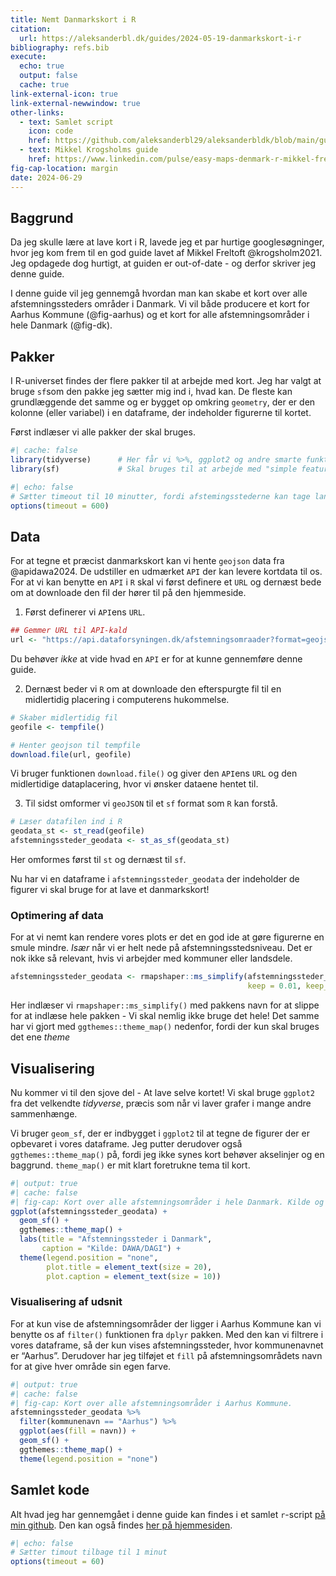 ```yaml
---
title: Nemt Danmarkskort i R
citation:
  url: https://aleksanderbl.dk/guides/2024-05-19-danmarkskort-i-r
bibliography: refs.bib
execute: 
  echo: true
  output: false
  cache: true
link-external-icon: true
link-external-newwindow: true
other-links:
  - text: Samlet script
    icon: code
    href: https://github.com/aleksanderbl29/aleksanderbldk/blob/main/guides/2024-06-29-danmarkskort-i-r/kort.r
  - text: Mikkel Krogsholms guide
    href: https://www.linkedin.com/pulse/easy-maps-denmark-r-mikkel-freltoft-krogsholm/ 
fig-cap-location: margin
date: 2024-06-29
---
```


## Baggrund

Da jeg skulle lære at lave kort i R, lavede jeg et par hurtige googlesøgninger, hvor jeg kom frem til en god guide lavet af Mikkel Freltoft @krogsholm2021. Jeg opdagede dog hurtigt, at guiden er out-of-date - og derfor skriver jeg denne guide.

I denne guide vil jeg gennemgå hvordan man kan skabe et kort over alle afstemningssteders områder i Danmark. Vi vil både producere et kort for Aarhus Kommune (@fig-aarhus) og et kort for alle afstemningsområder i hele Danmark (@fig-dk).

## Pakker

I R-universet findes der flere pakker til at arbejde med kort. Jeg har valgt at bruge `sf`som den pakke jeg sætter mig ind i, hvad kan. De fleste kan grundlæggende det samme og er bygget op omkring `geometry`, der er den kolonne (eller variabel) i en dataframe, der indeholder figurerne til kortet.

Først indlæser vi alle pakker der skal bruges.

```r
#| cache: false
library(tidyverse)      # Her får vi %>%, ggplot2 og andre smarte funktioner.
library(sf)             # Skal bruges til at arbejde med "simple features" (figurer).
```

```r
#| echo: false
# Sætter timeout til 10 minutter, fordi afstemingsstederne kan tage lang tid om at hente
options(timeout = 600)
```


## Data

For at tegne et præcist danmarkskort kan vi hente `geojson` data fra @apidawa2024. De udstiller en udmærket `API` der kan levere kortdata til os. For at vi kan benytte en `API` i `R` skal vi først definere et `URL` og dernæst bede om at downloade den fil der hører til på den hjemmeside.


1. Først definerer vi `API`ens `URL`.

```r
## Gemmer URL til API-kald
url <- "https://api.dataforsyningen.dk/afstemningsomraader?format=geojson"
```

::: {.aside}
Du behøver *ikke* at vide hvad en `API` er for at kunne gennemføre denne guide.
:::

2. Dernæst beder vi `R` om at downloade den efterspurgte fil til en midlertidig placering i computerens hukommelse.

```r
# Skaber midlertidig fil
geofile <- tempfile()

# Henter geojson til tempfile
download.file(url, geofile)
```

Vi bruger funktionen `download.file()` og giver den `API`ens `URL` og den midlertidige dataplacering, hvor vi ønsker dataene hentet til.

3. Til sidst omformer vi `geoJSON` til et `sf` format som `R` kan forstå.

```r
# Læser datafilen ind i R
geodata_st <- st_read(geofile)
afstemningssteder_geodata <- st_as_sf(geodata_st)
```

::: {.aside}
Her omformes først til `st` og dernæst til `sf`.
:::

Nu har vi en dataframe i `afstemningssteder_geodata` der indeholder de figurer vi skal bruge for at lave et danmarkskort!

### Optimering af data

For at vi nemt kan rendere vores plots er det en god ide at gøre figurerne en smule mindre. *Især* når vi er helt nede på afstemningsstedsniveau. Det er nok ikke så relevant, hvis vi arbejder med kommuner eller landsdele.

```r
afstemningssteder_geodata <- rmapshaper::ms_simplify(afstemningssteder_geodata,
                                                     keep = 0.01, keep_shapes = TRUE)
```

::: {.aside}
Her indlæser vi `rmapshaper::ms_simplify()` med pakkens navn for at slippe for at indlæse hele pakken - Vi skal nemlig ikke bruge det hele! Det samme har vi gjort med `ggthemes::theme_map()` nedenfor, fordi der kun skal bruges det ene *theme*
:::

## Visualisering

Nu kommer vi til den sjove del - At lave selve kortet! Vi skal bruge `ggplot2` fra det velkendte *tidyverse*, præcis som når vi laver grafer i mange andre sammenhænge.

Vi bruger `geom_sf`, der er indbygget i `ggplot2` til at tegne de figurer der er opbevaret i vores dataframe. Jeg putter derudover også `ggthemes::theme_map()` på, fordi jeg ikke synes kort behøver akselinjer og en baggrund. `theme_map()` er mit klart foretrukne tema til kort.

```r
#| output: true
#| cache: false
#| fig-cap: Kort over alle afstemningsområder i hele Danmark. Kilde og titel tilføjet.
ggplot(afstemningssteder_geodata) +
  geom_sf() +
  ggthemes::theme_map() +
  labs(title = "Afstemningssteder i Danmark",
       caption = "Kilde: DAWA/DAGI") +
  theme(legend.position = "none",
        plot.title = element_text(size = 20),
        plot.caption = element_text(size = 10))
```

### Visualisering af udsnit

For at kun vise de afstemningsområder der ligger i Aarhus Kommune kan vi benytte os af `filter()` funktionen fra `dplyr` pakken. Med den kan vi filtrere i vores dataframe, så der kun vises afstemningssteder, hvor kommunenavnet er "Aarhus". Derudover har jeg tilføjet et `fill` på afstemningsområdets navn for at give hver område sin egen farve.

```r
#| output: true
#| cache: false
#| fig-cap: Kort over alle afstemningsområder i Aarhus Kommune.
afstemningssteder_geodata %>%
  filter(kommunenavn == "Aarhus") %>%
  ggplot(aes(fill = navn)) +
  geom_sf() +
  ggthemes::theme_map() +
  theme(legend.position = "none")
```

## Samlet kode

Alt hvad jeg har gennemgået i denne guide kan findes i et samlet `r`-script [på min github](https://github.com/aleksanderbl29/aleksanderbldk/blob/main/guides/2024-06-29-danmarkskort-i-r/kort.r). Den kan også findes [her på hjemmesiden](kort-kode.qmd).

```r
#| echo: false
# Sætter timout tilbage til 1 minut
options(timeout = 60)
```

